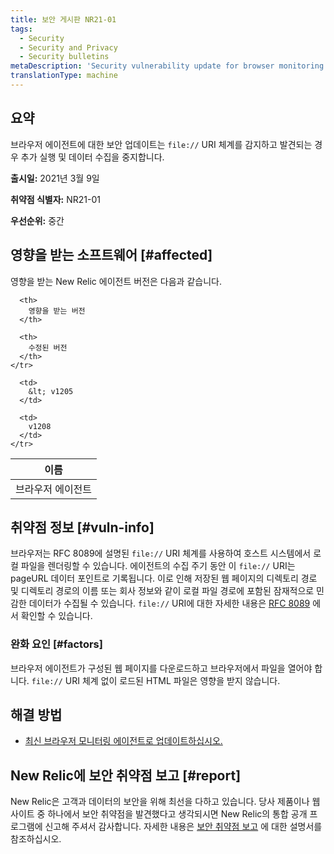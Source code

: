 ```yaml
---
title: 보안 게시판 NR21-01
tags:
  - Security
  - Security and Privacy
  - Security bulletins
metaDescription: 'Security vulnerability update for browser monitoring agent, March 09, 2021'
translationType: machine
---
```


## 요약

브라우저 에이전트에 대한 보안 업데이트는 `file://` URI 체계를 감지하고 발견되는 경우 추가 실행 및 데이터 수집을 중지합니다.

**출시일:** 2021년 3월 9일

**취약점 식별자:** NR21-01

**우선순위:** 중간

## 영향을 받는 소프트웨어 [#affected]

영향을 받는 New Relic 에이전트 버전은 다음과 같습니다.

<table>
  <thead>
    <tr>
      <th>
        이름
      </th>

      <th>
        영향을 받는 버전
      </th>

      <th>
        수정된 버전
      </th>
    </tr>
  </thead>

  <tbody>
    <tr>
      <td>
        브라우저 에이전트
      </td>

      <td>
        &lt; v1205
      </td>

      <td>
        v1208
      </td>
    </tr>
  </tbody>
</table>

## 취약점 정보 [#vuln-info]

브라우저는 RFC 8089에 설명된 `file://` URI 체계를 사용하여 호스트 시스템에서 로컬 파일을 렌더링할 수 있습니다. 에이전트의 수집 주기 동안 이 `file://` URI는 pageURL 데이터 포인트로 기록됩니다. 이로 인해 저장된 웹 페이지의 디렉토리 경로 및 디렉토리 경로의 이름 또는 회사 정보와 같이 로컬 파일 경로에 포함된 잠재적으로 민감한 데이터가 수집될 수 있습니다. `file://` URI에 대한 자세한 내용은 [RFC 8089](https://tools.ietf.org/html/rfc8089) 에서 확인할 수 있습니다.

### 완화 요인 [#factors]

브라우저 에이전트가 구성된 웹 페이지를 다운로드하고 브라우저에서 파일을 열어야 합니다. `file://` URI 체계 없이 로드된 HTML 파일은 영향을 받지 않습니다.

## 해결 방법

* [최신 브라우저 모니터링 에이전트로 업데이트하십시오.](/docs/browser/new-relic-browser/installation/update-browser-agent)

## New Relic에 보안 취약점 보고 [#report]

New Relic은 고객과 데이터의 보안을 위해 최선을 다하고 있습니다. 당사 제품이나 웹사이트 중 하나에서 보안 취약점을 발견했다고 생각되시면 New Relic의 통합 공개 프로그램에 신고해 주셔서 감사합니다. 자세한 내용은 [보안 취약점 보고](/docs/security/new-relic-security/data-privacy/reporting-security-vulnerabilities) 에 대한 설명서를 참조하십시오.